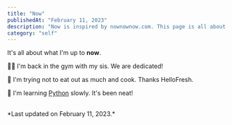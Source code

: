 ```yaml
---
title: "Now"
publishedAt: "February 11, 2023"
description: "Now is inspired by nownownow.com. This page is all about what I am up to now."
category: "self"
---
```


It's all about what I'm up to **now**.

🏋️‍♂️ I'm back in the gym with my sis. We are dedicated!

🍳 I'm trying not to eat out as much and cook. Thanks HelloFresh.

🌱 I'm learning [Python](https://www.python.org/) slowly. It's been neat!

<br />
*Last updated on February 11, 2023.*
